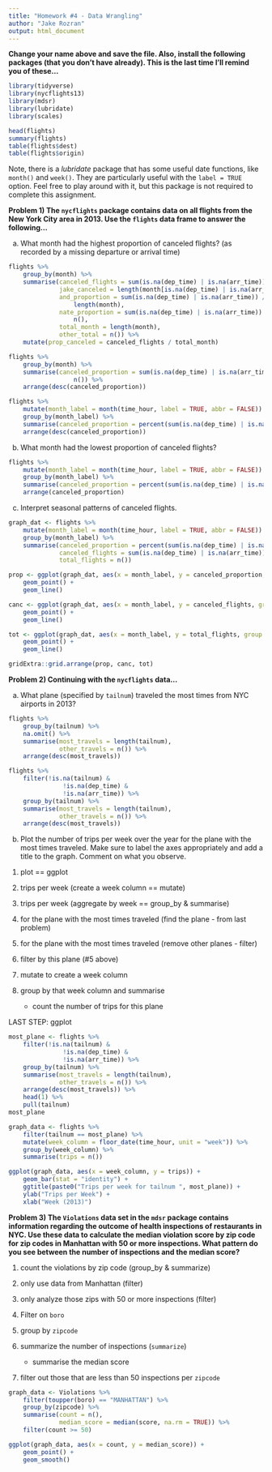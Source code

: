 ```yaml
---
title: "Homework #4 - Data Wrangling"
author: "Jake Rozran"
output: html_document
---
```



**Change your name above and save the file.  Also, install the following **
**packages (that you don't have already).  This is the last time I'll remind** 
**you of these...**

```r
library(tidyverse)
library(nycflights13)
library(mdsr)
library(lubridate)
library(scales)

head(flights)
summary(flights)
table(flights$dest)
table(flights$origin)
```

Note, there is a *lubridate* package that has some useful date functions, like 
`month()` and `week()`. They are particularly useful with the `label = TRUE` 
option. Feel free to play around with it, but this package is not required to 
complete this assignment.

**Problem 1) The `nycflights` package contains data on all flights from the **
**New York City area in 2013.  Use the `flights` data frame to answer the ** **following...**

a) What month had the highest proportion of canceled flights? (as recorded by a 
missing departure or arrival time)

```r
flights %>% 
    group_by(month) %>% 
    summarise(canceled_flights = sum(is.na(dep_time) | is.na(arr_time)),
              jake_canceled = length(month[is.na(dep_time) | is.na(arr_time)]),
              and_proportion = sum(is.na(dep_time) | is.na(arr_time)) / 
                  length(month),
              nate_proportion = sum(is.na(dep_time) | is.na(arr_time)) / 
                  n(),
              total_month = length(month),
              other_total = n()) %>% 
    mutate(prop_canceled = canceled_flights / total_month)

flights %>% 
    group_by(month) %>% 
    summarise(canceled_proportion = sum(is.na(dep_time) | is.na(arr_time)) / 
                  n()) %>% 
    arrange(desc(canceled_proportion))

flights %>% 
    mutate(month_label = month(time_hour, label = TRUE, abbr = FALSE)) %>% 
    group_by(month_label) %>% 
    summarise(canceled_proportion = percent(sum(is.na(dep_time) | is.na(arr_time)) / n(), accuracy = 0.01)) %>% 
    arrange(desc(canceled_proportion))
```

b) What month had the lowest proportion of canceled flights?

```r
flights %>% 
    mutate(month_label = month(time_hour, label = TRUE, abbr = FALSE)) %>% 
    group_by(month_label) %>% 
    summarise(canceled_proportion = percent(sum(is.na(dep_time) | is.na(arr_time)) / n(), accuracy = 0.01)) %>% 
    arrange(canceled_proportion)
```

c) Interpret seasonal patterns of canceled flights.

```r
graph_dat <- flights %>% 
    mutate(month_label = month(time_hour, label = TRUE, abbr = FALSE)) %>% 
    group_by(month_label) %>% 
    summarise(canceled_proportion = percent(sum(is.na(dep_time) | is.na(arr_time)) / n(), accuracy = 0.01),
              canceled_flights = sum(is.na(dep_time) | is.na(arr_time)),
              total_flights = n())

prop <- ggplot(graph_dat, aes(x = month_label, y = canceled_proportion, group = 1)) +
    geom_point() +
    geom_line()

canc <- ggplot(graph_dat, aes(x = month_label, y = canceled_flights, group = 1)) +
    geom_point() +
    geom_line()

tot <- ggplot(graph_dat, aes(x = month_label, y = total_flights, group = 1)) +
    geom_point() +
    geom_line()

gridExtra::grid.arrange(prop, canc, tot)
```

**Problem 2) Continuing with the `nycflights` data...**

a) What plane (specified by `tailnum`) traveled the most times from NYC airports 
in 2013?

```r
flights %>% 
    group_by(tailnum) %>% 
    na.omit() %>%
    summarise(most_travels = length(tailnum),
              other_travels = n()) %>%
    arrange(desc(most_travels))

flights %>% 
    filter(!is.na(tailnum) & 
               !is.na(dep_time) & 
               !is.na(arr_time)) %>%
    group_by(tailnum) %>% 
    summarise(most_travels = length(tailnum),
              other_travels = n()) %>%
    arrange(desc(most_travels))


```

b) Plot the number of trips per week over the year for the plane with the most 
times traveled. Make sure to label the axes appropriately and add a title to the 
graph. Comment on what you observe.

1. plot == ggplot

2. trips per week (create a week column == mutate)
3. trips per week (aggregate by week == group_by & summarise)
4. for the plane with the most times traveled (find the plane - from last problem)
5. for the plane with the most times traveled (remove other planes - filter)

1. filter by this plane (#5 above)
2. mutate to create a week column
3. group by that week column and summarise
    + count the number of trips for this plane

LAST STEP: ggplot 

```r
most_plane <- flights %>% 
    filter(!is.na(tailnum) & 
               !is.na(dep_time) & 
               !is.na(arr_time)) %>%
    group_by(tailnum) %>% 
    summarise(most_travels = length(tailnum),
              other_travels = n()) %>%
    arrange(desc(most_travels)) %>% 
    head(1) %>%
    pull(tailnum)
most_plane

graph_data <- flights %>% 
    filter(tailnum == most_plane) %>% 
    mutate(week_column = floor_date(time_hour, unit = "week")) %>% 
    group_by(week_column) %>% 
    summarise(trips = n())

ggplot(graph_data, aes(x = week_column, y = trips)) + 
    geom_bar(stat = "identity") + 
    ggtitle(paste0("Trips per week for tailnum ", most_plane)) +
    ylab("Trips per Week") +
    xlab("Week (2013)") 
```

**Problem 3) The `Violations` data set in the `mdsr` package contains **
**information regarding the outcome of health inspections of restaurants in **
**NYC. Use these data to calculate the median violation score by zip code for **
**zip codes in Manhattan with 50 or more inspections. What pattern do you see **
**between the number of inspections and the median score?**

1. count the violations by zip code (group_by & summarize)
2. only use data from Manhattan (filter)
3. only analyze those zips with 50 or more inspections (filter)

1. Filter on `boro`
2. group by `zipcode`
3. summarize the number of inspections (`summarize`)
    - summarise the median score
4. filter out those that are less than 50 inspections per `zipcode`

```r
graph_data <- Violations %>% 
    filter(toupper(boro) == "MANHATTAN") %>% 
    group_by(zipcode) %>% 
    summarise(count = n(),
              median_score = median(score, na.rm = TRUE)) %>% 
    filter(count >= 50)

ggplot(graph_data, aes(x = count, y = median_score)) + 
    geom_point() + 
    geom_smooth()
```



















